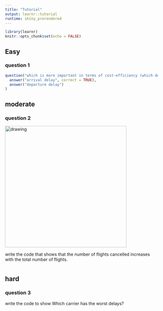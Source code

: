 ---
title: "Tutorial"
output: learnr::tutorial
runtime: shiny_prerendered
---

```{r setup, include=FALSE}
library(learnr)
knitr::opts_chunk$set(echo = FALSE)
```

## Easy

### question 1

```{r quiz}
question("which is more important in terms of cost-efficiency (which delay may prove costlier to customer?",
  answer("arrival delay", correct = TRUE),
  answer("departure delay")
)
```

## moderate

### question 2

<!-- ![picture](images/Rplot99.png) -->
<img src="images/Rplot99.png" alt="drawing" style="width:400px;"/>

write the code that shows that the number of flights cancelled increases with the total number of flights.

```{r two-plus-four, exercise=TRUE}

```


## hard

### question 3

 write the code to show Which carrier has the worst delays?
 
 ```{r two-plus-five, exercise=TRUE}

```
 
 
